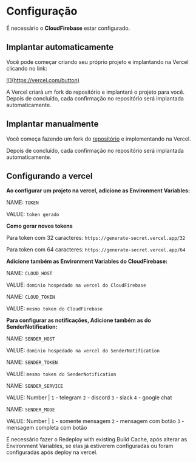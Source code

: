 # Configuração


<Callout type="warning">É necessário o **CloudFirebase** estar configurado.</Callout>

## Implantar automaticamente

Você pode começar criando seu próprio projeto e implantando na Vercel clicando no link:

<a className="inline-flex mt-3" target="_blank" href="https://vercel.com/new/clone?s=https://github.com/alexanderiscoding/ReceiverFeedback">
  ![](https://vercel.com/button)
</a>

A Vercel criará um fork do repositório e implantará o projeto para você. Depois de concluído, cada confirmação no repositório será implantada automaticamente.

## Implantar manualmente

Você começa fazendo um fork do [repositório](https://github.com/alexanderiscoding/ReceiverFeedback) e implementando na Vercel.

Depois de concluído, cada confirmação no repositório será implantada automaticamente.

## Configurando a vercel

**Ao configurar um projeto na vercel, adicione as Environment Variables:**

NAME: `TOKEN`

VALUE: `token gerado`

**Como gerar novos tokens**

Para token com 32 caracteres: `https://generate-secret.vercel.app/32`

Para token com 64 caracteres: `https://generate-secret.vercel.app/64`

**Adicione também as Environment Variables do CloudFirebase:**

NAME: `CLOUD_HOST`

VALUE: `dominio hospedado na vercel do CloudFirebase`

NAME: `CLOUD_TOKEN`

VALUE: `mesmo token do CloudFirebase`

**Para configurar as notificações, Adicione também as do SenderNotification:**

NAME: `SENDER_HOST`

VALUE: `dominio hospedado na vercel do SenderNotification`

NAME: `SENDER_TOKEN`

VALUE: `mesmo token do SenderNotification`

NAME: `SENDER_SERVICE`

VALUE: Number | `1` - telegram `2` - discord `3` - slack `4` - google chat

NAME: `SENDER_MODE`

VALUE: Number | `1` - somente mensagem `2` - mensagem com botão `3` - mensagem completa com botão

<Callout>É necessário fazer o Redeploy with existing Build Cache, após alterar as Environment Variables, se elas já estiverem configuradas ou foram configuradas após deploy na vercel.</Callout>
